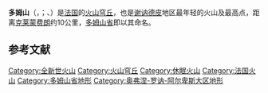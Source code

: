 {{noteTA
|G1=法国地名
|G2=单位
}}
{{Infobox mountain
| name = 多姆山
| native_name = Puy de Dôme<br>Puèi Domat {{noitalics|/}} Puèi de Doma
| photo = Puy de Dôme near Clermont-Ferrand in Auvergne in France.jpg
| photo_caption = 多姆山一览
| elevation_m   = 1465
| elevation_ref = <ref>[https://books.google.com/books?id=N-QEGxA6r1YC&pg=PA592 Nicola Williams, ''France'', p592] - "The ice-flecked summit of Puy de Dôme (1465m)...."</ref>
| prominence_m  =
| prominence_ref= 
| listing = 
| range = [[法國中央高原|法國中央高原]][[谢讷德皮|谢讷德皮]]地区
| location = {{FR}}[[奥弗涅-罗讷-阿尔卑斯大区|奥弗涅-罗讷-阿尔卑斯大区]][[多姆山省|多姆山省]]
| map = France
| range_coordinates = 
| map_caption = 多姆山在法国的位置
| label_position = left
| coordinates   = {{coord|45|46|19|N|02|57|45|E|type:mountain_region:FR_scale:100000|format=dms|display=inline,title}}
| coordinates_ref =
| topo = 
| type = [[火山穹丘|火山穹丘]]
| age =
| last_eruption = 约10,700年前<ref>D. Miallier, Pierre Boivin, C. Deniel, A. Gourgaud, P. Lanos, M. Sforna, Thierry Pilleyre [http://hal-ujm.ccsd.cnrs.fr/view_by_stamp.php?&halsid=3tq8gh069qhibifkv2fql2c9n2&label=UNIV-ST-ETIENNE&langue=fr&action_todo=view&id=in2p3-00538531&version=1 "The ultimate summit eruption of Puy de Dôme volcano (Chaine des Puys, French Massif Central) about 10,700 years ago"], ''Comptes Rendus Géosciences'' '''342''' (2010) 847-854</ref>
| first_ascent = 未知
| easiest_route = 
}}
'''多姆山'''（{{lang-fr|Puy-de-Dôme}}，{{IPA-fr|pɥi də dom|lang|fr-Paris--Puy-de-Dôme.ogg}}；{{lang-oc|lo Puèi de Doma}}、{{lang|oc|lo Puèi Domat}}）是[[法国|法国]]的[[火山穹丘|火山穹丘]]，也是[[谢讷德皮|谢讷德皮]]地区最年轻的火山及最高点，距离[[克莱蒙费朗|克莱蒙费朗]]约10公里，[[多姆山省|多姆山省]]即以其命名。

== 参考文献 ==
{{Reflist}}

[[Category:全新世火山|Category:全新世火山]]
[[Category:火山穹丘|Category:火山穹丘]]
[[Category:休眠火山|Category:休眠火山]]
[[Category:法国火山|Category:法国火山]]
[[Category:多姆山省地形|Category:多姆山省地形]]
[[Category:奥弗涅-罗讷-阿尔卑斯大区地形|Category:奥弗涅-罗讷-阿尔卑斯大区地形]]